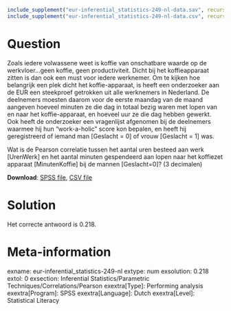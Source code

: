 ```{r, echo = FALSE, results = "hide"}
include_supplement("eur-inferential_statistics-249-nl-data.sav", recursive = TRUE)
include_supplement("eur-inferential_statistics-249-nl-data.csv", recursive = TRUE)
```

Question
========
Zoals iedere volwassene weet is koffie van onschatbare waarde op de werkvloer…geen koffie, geen productiviteit. Dicht bij het koffieapparaat zitten is dan ook een must voor iedere werknemer. Om te kijken hoe belangrijk een plek dicht het koffie-apparaat, is heeft een onderzoeker aan de EUR een steekproef getrokken uit alle werknemers in Nederland. De deelnemers moesten daarom voor de eerste maandag van de maand aangeven hoeveel minuten ze die dag in totaal bezig waren met lopen van en naar het koffie-apparaat, en hoeveel uur ze die dag hebben gewerkt. Ook heeft de onderzoeker een vragenlijst afgenomen bij de deelnemers waarmee hij hun “work-a-holic” score kon bepalen, en heeft hij geregistreerd of iemand man [Geslacht = 0] of vrouw [Geslacht = 1] was.

Wat is de Pearson correlatie tussen het aantal uren besteed aan werk [UrenWerk] en het aantal minuten gespendeerd aan lopen naar het koffiezet apparaat [MinutenKoffie] bij de mannen [Geslacht=0]? (3 decimalen)

**Download**: [SPSS file](eur-inferential_statistics-249-nl-data.sav), [CSV file](eur-inferential_statistics-249-nl-data.csv)


Solution
========
Het correcte antwoord is 0.218.


Meta-information
================
exname: eur-inferential_statistics-249-nl
extype: num
exsolution: 0.218
extol: 0
exsection: Inferential Statistics/Parametric Techniques/Correlations/Pearson
exextra[Type]: Performing analysis
exextra[Program]: SPSS
exextra[Language]: Dutch
exextra[Level]: Statistical Literacy